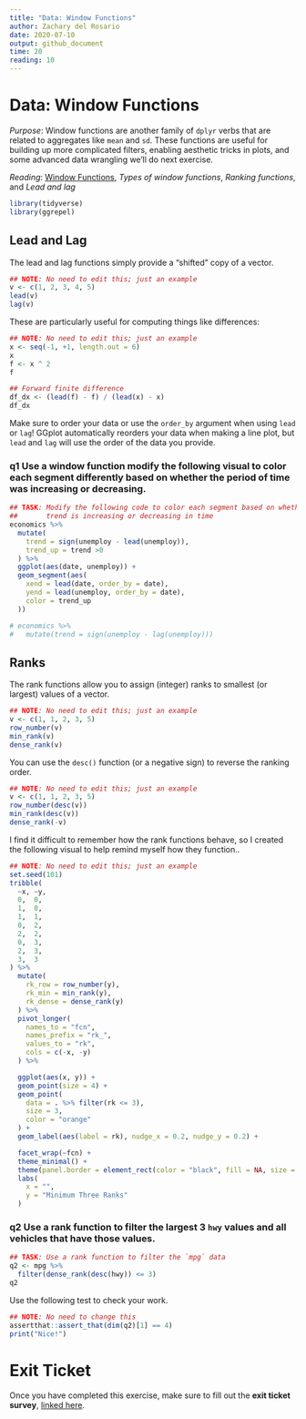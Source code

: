 ```yaml
---
title: "Data: Window Functions"
author: Zachary del Rosario
date: 2020-07-10
output: github_document
time: 20
reading: 10
---
```


# Data: Window Functions

*Purpose*: Window functions are another family of `dplyr` verbs that are related to aggregates like `mean` and `sd`. These functions are useful for building up more complicated filters, enabling aesthetic tricks in plots, and some advanced data wrangling we'll do next exercise.

*Reading*: [Window Functions](https://dplyr.tidyverse.org/articles/window-functions.html#cumulative-aggregates-1), *Types of window functions*, *Ranking functions*, and *Lead and lag*

```r
library(tidyverse)
library(ggrepel)
```

## Lead and Lag

<!-- ------------------------- -->

The lead and lag functions simply provide a "shifted" copy of a vector.

```r
## NOTE: No need to edit this; just an example
v <- c(1, 2, 3, 4, 5)
lead(v)
lag(v)
```

These are particularly useful for computing things like differences:

```r
## NOTE: No need to edit this; just an example
x <- seq(-1, +1, length.out = 6)
x
f <- x ^ 2
f

## Forward finite difference
df_dx <- (lead(f) - f) / (lead(x) - x)
df_dx
```

Make sure to order your data or use the `order_by` argument when using `lead` or `lag`! GGplot automatically reorders your data when making a line plot, but `lead` and `lag` will use the order of the data you provide.

### **q1** Use a window function modify the following visual to color each segment differently based on whether the period of time was increasing or decreasing.

```r
## TASK: Modify the following code to color each segment based on whether the
##       trend is increasing or decreasing in time
economics %>%
  mutate(
    trend = sign(unemploy - lead(unemploy)),
    trend_up = trend >0
  ) %>%
  ggplot(aes(date, unemploy)) +
  geom_segment(aes(
    xend = lead(date, order_by = date),
    yend = lead(unemploy, order_by = date),
    color = trend_up
  ))

# economics %>%
#   mutate(trend = sign(unemploy - lag(unemploy)))
```

## Ranks

<!-- ------------------------- -->

The rank functions allow you to assign (integer) ranks to smallest (or largest) values of a vector.

```r
## NOTE: No need to edit this; just an example
v <- c(1, 1, 2, 3, 5)
row_number(v)
min_rank(v)
dense_rank(v)
```

You can use the `desc()` function (or a negative sign) to reverse the ranking order.

```r
## NOTE: No need to edit this; just an example
v <- c(1, 1, 2, 3, 5)
row_number(desc(v))
min_rank(desc(v))
dense_rank(-v)
```

I find it difficult to remember how the rank functions behave, so I created the following visual to help remind myself how they function..

```r
## NOTE: No need to edit this; just an example
set.seed(101)
tribble(
  ~x, ~y,
  0,  0,
  1,  0,
  1,  1,
  0,  2,
  2,  2,
  0,  3,
  2,  3,
  3,  3
) %>%
  mutate(
    rk_row = row_number(y),
    rk_min = min_rank(y),
    rk_dense = dense_rank(y)
  ) %>%
  pivot_longer(
    names_to = "fcn",
    names_prefix = "rk_",
    values_to = "rk",
    cols = c(-x, -y)
  ) %>%

  ggplot(aes(x, y)) +
  geom_point(size = 4) +
  geom_point(
    data = . %>% filter(rk <= 3),
    size = 3,
    color = "orange"
  ) +
  geom_label(aes(label = rk), nudge_x = 0.2, nudge_y = 0.2) +

  facet_wrap(~fcn) +
  theme_minimal() +
  theme(panel.border = element_rect(color = "black", fill = NA, size = 1)) +
  labs(
    x = "",
    y = "Minimum Three Ranks"
  )
```

### **q2** Use a rank function to filter the largest 3 `hwy` values and **all** vehicles that have those values.

```r
## TASK: Use a rank function to filter the `mpg` data
q2 <- mpg %>%
  filter(dense_rank(desc(hwy)) <= 3)
q2 
```

Use the following test to check your work.

```r
## NOTE: No need to change this
assertthat::assert_that(dim(q2)[1] == 4)
print("Nice!")
```

<!-- include-exit-ticket -->

# Exit Ticket

<!-- -------------------------------------------------- -->

Once you have completed this exercise, make sure to fill out the **exit ticket survey**, [linked here](https://docs.google.com/forms/d/e/1FAIpQLSeuq2LFIwWcm05e8-JU84A3irdEL7JkXhMq5Xtoalib36LFHw/viewform?usp=pp_url&entry.693978880=e-data08-window-assignment.Rmd).
